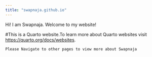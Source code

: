 ---
title: "swapnaja.github.io"
---

Hi! I am Swapnaja. Welcome to my website!

#This is a Quarto website.To learn more about Quarto websites visit <https://quarto.org/docs/websites>.

```{}
Please Navigate to other pages to view more about Swapnaja
```